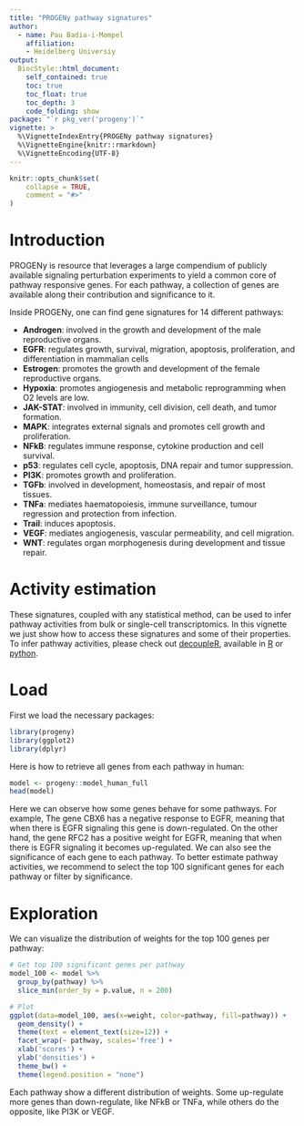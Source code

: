 ```yaml
---
title: "PROGENy pathway signatures"
author:
  - name: Pau Badia-i-Mompel
    affiliation:
    - Heidelberg Universiy
output: 
  BiocStyle::html_document:
    self_contained: true
    toc: true
    toc_float: true
    toc_depth: 3
    code_folding: show
package: "`r pkg_ver('progeny')`"
vignette: >
  %\VignetteIndexEntry{PROGENy pathway signatures}
  %\VignetteEngine{knitr::rmarkdown}
  %\VignetteEncoding{UTF-8}
---
```


```r
knitr::opts_chunk$set(
    collapse = TRUE,
    comment = "#>"
)
```


# Introduction

PROGENy is resource that leverages a large compendium of publicly available
signaling perturbation experiments to yield a common core of pathway responsive
genes. For each pathway, a collection of genes are available along their
contribution and significance to it.

Inside PROGENy, one can find gene signatures for 14 different pathways:

- **Androgen**: involved in the growth and development of the male reproductive organs.
- **EGFR**: regulates growth, survival, migration, apoptosis, proliferation, and differentiation in mammalian cells
- **Estrogen**: promotes the growth and development of the female reproductive organs.
- **Hypoxia**: promotes angiogenesis and metabolic reprogramming when O2 levels are low.
- **JAK-STAT**: involved in immunity, cell division, cell death, and tumor formation.
- **MAPK**: integrates external signals and promotes cell growth and proliferation.
- **NFkB**: regulates immune response, cytokine production and cell survival.
- **p53**: regulates cell cycle, apoptosis, DNA repair and tumor suppression.
- **PI3K**: promotes growth and proliferation.
- **TGFb**: involved in development, homeostasis, and repair of most tissues.
- **TNFa**: mediates haematopoiesis, immune surveillance, tumour regression and protection from infection.
- **Trail**: induces apoptosis.
- **VEGF**: mediates angiogenesis, vascular permeability, and cell migration.
- **WNT**: regulates organ morphogenesis during development and tissue repair.

# Activity estimation
These signatures, coupled with any statistical method,
can be used to infer pathway activities from bulk or single-cell
transcriptomics. 
In this vignette we just show how to access these signatures and some of their
properties. To infer pathway activities, please check out
[decoupleR](https://doi.org/10.1093/bioadv/vbac016), available in
[R](https://saezlab.github.io/decoupleR/) or
[python](https://github.com/saezlab/decoupler-py).

# Load
First we load the necessary packages:
```r
library(progeny)
library(ggplot2)
library(dplyr)
```

Here is how to retrieve all genes from each pathway in human:
```r
model <- progeny::model_human_full
head(model)
```

Here we can observe how some genes behave for some pathways. For example,
The gene CBX6 has a negative response to EGFR, meaning that when there is EGFR
signaling this gene is down-regulated. On the other hand, the gene RFC2 has a
positive weight for EGFR, meaning that when there is EGFR signaling it becomes
up-regulated. We can also see the significance of each gene to each pathway. To
better estimate pathway activities, we recommend to select the top 100
significant genes for each pathway or filter by significance.

# Exploration
We can visualize the distribution of weights for the top 100 genes per pathway:

```r
# Get top 100 significant genes per pathway
model_100 <- model %>%
  group_by(pathway) %>%
  slice_min(order_by = p.value, n = 200)

# Plot
ggplot(data=model_100, aes(x=weight, color=pathway, fill=pathway)) +
  geom_density() +
  theme(text = element_text(size=12)) +
  facet_wrap(~ pathway, scales='free') +
  xlab('scores') +
  ylab('densities') +
  theme_bw() +
  theme(legend.position = "none")

```

Each pathway show a different distribution of weights. Some up-regulate more genes
than down-regulate, like NFkB or TNFa, while others do the opposite, like PI3K
or VEGF.




